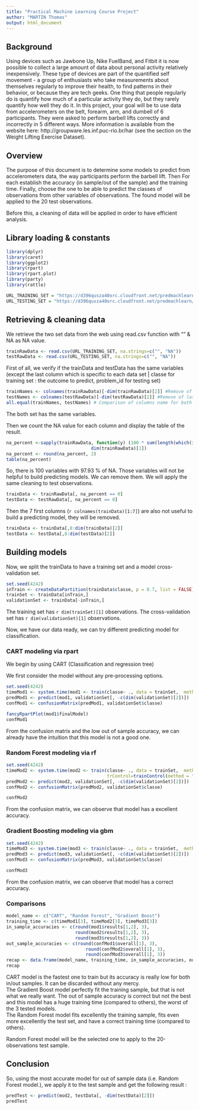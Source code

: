 ```yaml
---
title: "Practical Machine Learning Course Project"
author: "MARTIN Thomas"
output: html_document
---
```


## Background 

Using devices such as Jawbone Up, Nike FuelBand, and Fitbit it is now possible to collect a large amount of data about personal activity relatively inexpensively. These type of devices are part of the quantified self movement - a group of enthusiasts who take measurements about themselves regularly to improve their health, to find patterns in their behavior, or because they are tech geeks. One thing that people regularly do is quantify how much of a particular activity they do, but they rarely quantify how well they do it. In this project, your goal will be to use data from accelerometers on the belt, forearm, arm, and dumbell of 6 participants. They were asked to perform barbell lifts correctly and incorrectly in 5 different ways. More information is available from the website here: http://groupware.les.inf.puc-rio.br/har (see the section on the Weight Lifting Exercise Dataset).

## Overview

The purpose of this document is to determine some models to predict from accelerometers data, the way participants perform the barbell lift. Then For each establish the accuracy (in sample/out of the sample) and the training time. Finally, choose the one to be able to predict the classes of observations from other variables of observations.
The found model will be applied to the 20 test observations.

Before this, a cleaning of data will be applied in order to have 
efficient analysis.

## Library loading & constants

```r
library(dplyr)
library(caret)
library(ggplot2)
library(rpart)
library(rpart.plot)
library(party)
library(rattle)

URL_TRAINING_SET = "https://d396qusza40orc.cloudfront.net/predmachlearn/pml-training.csv"
URL_TESTING_SET = "https://d396qusza40orc.cloudfront.net/predmachlearn/pml-testing.csv"
```

## Retrieving & cleaning data

We retrieve the two set data from the web using read.csv function with "" & NA as NA value.

```r
trainRawData <- read.csv(URL_TRAINING_SET, na.strings=c("", "NA"))
testRawData <- read.csv(URL_TESTING_SET, na.strings=c("", "NA"))
```

First of all, we verify if the trainData and testData has the same variables (except the last column which is specific to each data set | classe for training set : the outcome to predict,  problem_id for testing set)

```r
trainNames <- colnames(trainRawData)[-dim(trainRawData)[2]] #Remove of last column
testNames <- colnames(testRawData)[-dim(testRawData)[2]] #Remove of last column
all.equal(trainNames, testNames) # Comparison of columns name for both sets.
```
The both set has the same variables.

Then we count the NA value for each column and display the table of the result.
```r
na_percent <-sapply(trainRawData, function(y) (100 * sum(length(which(is.na(y)))))/
                                dim(trainRawData)[1])
na_percent <- round(na_percent, 2)
table(na_percent)
``` 

So, there is 100 variables with 97.93 % of NA. Those variables will not be helpful
to build predicting models. We can remove them. 
We will apply the same cleaning to test observations.

```r
trainData <- trainRawData[, na_percent == 0]
testData <- testRawData[, na_percent == 0]
```

Then the 7 first columns (`r colnames(trainData)[1:7]`) are also not useful 
to build a predicting model, they will be removed.

```r
trainData <- trainData[,8:dim(trainData)[2]]
testData <- testData[,8:dim(testData)[2]]
```

## Building models

Now, we split the trainData to have a training set and a model cross-validation set.

```r
set.seed(4242)
inTrain <- createDataPartition(trainData$classe, p = 0.7, list = FALSE)
trainSet <- trainData[inTrain,]
validationSet <- trainData[-inTrain,]
```

The training set has `r dim(trainSet)[1]` observations. The cross-validation set has
`r dim(validationSet)[1]` observations.

Now, we have our data ready, we can try different predicting model for classification.

### CART modeling via rpart
We begin by using CART (Classification and regression tree)

We first consider the model without any pre-processing options. 
```r
set.seed(4242)
timeMod1 <- system.time(mod1 <- train(classe~ ., data = trainSet,  method="rpart"))
predMod1 <- predict(mod1, validationSet[, -c(dim(validationSet)[2])])
confMod1 <- confusionMatrix(predMod1, validationSet$classe)
```

```r
fancyRpartPlot(mod1$finalModel)
confMod1
``` 

From the confusion matrix and the low out of sample accuracy, we can already have the intuition that this model is not a good one.

### Random Forest modeling via rf

```r
set.seed(4242)
timeMod2 <- system.time(mod2 <- train(classe~ ., data = trainSet,  method="rf", 
                                      trControl=trainControl(method = "cv", number = 4)))
predMod2 <- predict(mod2, validationSet[, -c(dim(validationSet)[2])])
confMod2 <- confusionMatrix(predMod2, validationSet$classe)
```

```r
confMod2
``` 

From the confusion matrix, we can observe that model has a excellent accuracy.

### Gradient Boosting modeling via gbm

```r
set.seed(4242)
timeMod3 <- system.time(mod3 <- train(classe~ ., data = trainSet,  method="gbm", verbose = FALSE))
predMod3 <- predict(mod3, validationSet[, -c(dim(validationSet)[2])])
confMod3 <- confusionMatrix(predMod3, validationSet$classe)
```

```r
confMod3
``` 

From the confusion matrix, we can observe that model has a correct accuracy.

### Comparisons
```r
model_name <- c("CART", "Random Forest", "Gradient Boost")
training_time <- c(timeMod1[3], timeMod2[3], timeMod3[3])
in_sample_accuracies <- c(round(mod1$results[1,2], 3), 
                          round(mod2$results[1,2], 3),
                          round(mod3$results[1,2], 3))
out_sample_accuracies <- c(round(confMod1$overall[1], 3), 
                              round(confMod2$overall[1], 3), 
                              round(confMod3$overall[1], 3))
recap <- data.frame(model_name, training_time, in_sample_accuracies, out_sample_accuracies)
recap
```     

CART model is the fastest one to train but its accuracy is really low for both in/out samples. It can be discarded without any mercy.  
The Gradient Boost model perfectly fit the training sample, but that is not what we really want. The out of sample accuracy is correct but not the best and this model has a huge training time (compared to others), the worst of the 3 tested models.  
The Random Forest model fits excellently the training sample, fits even more excellently the test set, and have a correct training time (compared to others).

Random Forest model will be the selected one to apply to the 20-observations test sample.

## Conclusion

So, using the most accurate model for out of sample data (i.e. Random Forest model.), we apply it to the test sample and get the following result :

```r
predTest <- predict(mod2, testData[, -dim(testData)[2]])
predTest
```
